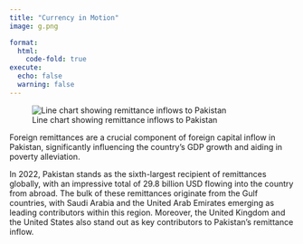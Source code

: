 ```yaml
---
title: "Currency in Motion"
image: g.png

format:    
  html:     
    code-fold: true 
execute:   
  echo: false   
  warning: false
---
```




![Line chart showing remittance inflows to Pakistan](g.png)

Foreign remittances are a crucial component of foreign capital inflow in Pakistan, significantly influencing the country's GDP growth and aiding in poverty alleviation.

In 2022, Pakistan stands as the sixth-largest recipient of remittances globally, with an impressive total of 29.8 billion USD flowing into the country from abroad. The bulk of these remittances originate from the Gulf countries, with Saudi Arabia and the United Arab Emirates emerging as leading contributors within this region. Moreover, the United Kingdom and the United States also stand out as key contributors to Pakistan's remittance inflow. 

